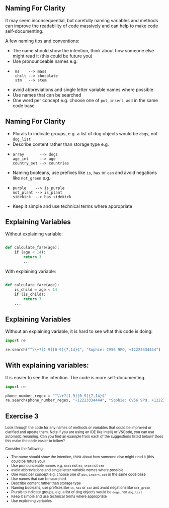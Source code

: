 ## Naming For Clarity {.smaller}

It may seem inconsequential, but carefully naming variables and methods can improve the
readability of code massively and can help to make code self-documenting.

A few naming tips and conventions:

::: {.incremental}
- The name should show the intention, think about how someone else might read it (this could be future you)
- Use pronounceable names e.g.
- ```
 ms    --> mass
 chclt --> chocolate
 stm   --> stem
 ```
- avoid abbreviations and single letter variable names where possible
- Use names that can be searched
- One word per concept e.g. choose one of `put`, `insert`, `add` in the same code base
:::

## Naming For Clarity {.smaller}

::: {.incremental}
- Plurals to indicate groups, e.g. a list of dog objects would be `dogs`, not `dog_list`
- Describe content rather than storage type e.g.
- ```
array       --> dogs
age_int     --> age
country_set --> countries
```
- Naming booleans, use prefixes like `is`, `has` or `can` and avoid negations like `not_green` e.g.
- ```
purple    --> is_purple
not_plant --> is_plant
sidekick  --> has_sidekick
```
- Keep it simple and use technical terms where appropriate
:::

## Explaining Variables

Without explaining variable: \

```python

def calculate_fare(age):
    if (age < 14):
        return 3
        ...
```

With explaining variable: \

```python

def calculate_fare(age):
    is_child = age < 14
    if (is_child):
        return 3
    ...
```

## Explaining Variables

Without an explaining variable, it is hard to see what this code is doing:

```python
import re

re.search("^\\+?[1-9][0-9]{7,14}$", "Sophie: CV56 9PQ, +12223334444")
```

## With explaining variables:

It is easier to see the intention. The code is more self-documenting.

```python
import re

phone_number_regex = "^\\+?[1-9][0-9]{7,14}$"
re.search(phone_number_regex, "+12223334444", "Sophie: CV56 9PQ, +12223334444")
```

## Exercise 3 {.smaller}

::: {style="font-size: 80%;"}

Look through the code for any names of methods or variables that could be improved or
clarified and update them. Note if you are using an IDE like Intellij or VSCode,
you can use automatic renaming.
Can you find an example from each of the suggestions listed below?
Does this make the code easier to follow?

Consider the following:

- The name should show the intention, think about how someone else might read it (this could be future you)
- Use pronounceable names e.g. `mass` not `ms`, `stem` not `stm`
- avoid abbreviations and single letter variable names where possible
- One word per concept e.g. choose one of `put`, `insert`, `add` in the same code base
- Use names that can be searched
- Describe content rather than storage type
- Naming booleans, use prefixes like `is`, `has` or `can` and avoid negations like `not_green`
- Plurals to indicate groups, e.g. a list of dog objects would be `dogs`, not `dog_list`
- Keep it simple and use technical terms where appropriate
- Use explaining variables

:::
